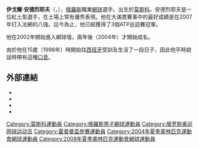 {{Infobox 网球
|姓名=Igor Andreev
|照片=Igor Andreev.jpg
|国籍={{flagicon|RUS}}俄羅斯
|生年=1983年
|生日=7月14日
|出生地=[[莫斯科|莫斯科]]
|居住地=
|身高=182
|体重=80
|持拍手=右
|反拍=雙手
|转职业年=2002年
|球拍=Babolat Pure Drive
|球衣=Under Armour
|球鞋=Reebok Upset DMX
|单打最高排名=19（2008年9月15日）
|双打最高排名=59（2005年7月18日）
|现单打排名=20
|现双打排名=
|单打冠军头衔=3
|双打冠军头衔=1
|职业战绩=160勝131負
|奖金=2,841,495[[美元|美元]]
|澳网最好成绩=第三輪（2006、2008）
|法网最好成绩=八強（2007）
|温网最好成绩=第三輪（2005）
|美网最好成绩=第四輪（2008）
|大满贯个数=
|奥运会最好成绩=
}}
'''伊戈爾·安德烈耶夫'''（{{lang-ru|Игорь Валерьевич Андреев}}，{{bd|1983年|7月14日|catIdx=Andreev, Igor}}），[[俄羅斯|俄羅斯]]職業[[網球|網球]]選手。出生於[[莫斯科|莫斯科]]。安德烈耶夫是一位紅土型選手，在土場上常有優秀表現。他在大滿貫賽事中的最好成績是在2007年打入法網的八強。迄今為止，他已經獲得了3個ATP巡迴賽冠軍。

他在2002年開始進入網球壇，兩年後（2004年）才開始成名。

由於他在15歲（1998年）時開始往[[西班牙|西班牙]]受訓及生活了一段日子，因此他平時說話時帶有這種[[口音|口音]]。

== 外部連結 ==
* {{Official|http://www.igorandreev.net/}}
* {{ATP|id=A511}}
* {{ITF Profile|id=10025335}}
* {{DavisCupplayerlink|id=10025335}}

{{Russia-sport-bio-stub}}
{{网球人物小作品}}

{{DEFAULTSORT:Andreev, Igor}}
[[Category:莫斯科運動員|Category:莫斯科運動員]]
[[Category:俄羅斯男子網球運動員|Category:俄羅斯男子網球運動員]]
[[Category:俄罗斯奥运网球运动员|Category:俄罗斯奥运网球运动员]]
[[Category:霍普曼盃參賽運動員|Category:霍普曼盃參賽運動員]]
[[Category:2004年夏季奧林匹克運動會網球運動員|Category:2004年夏季奧林匹克運動會網球運動員]]
[[Category:2008年夏季奧林匹克運動會網球運動員|Category:2008年夏季奧林匹克運動會網球運動員]]